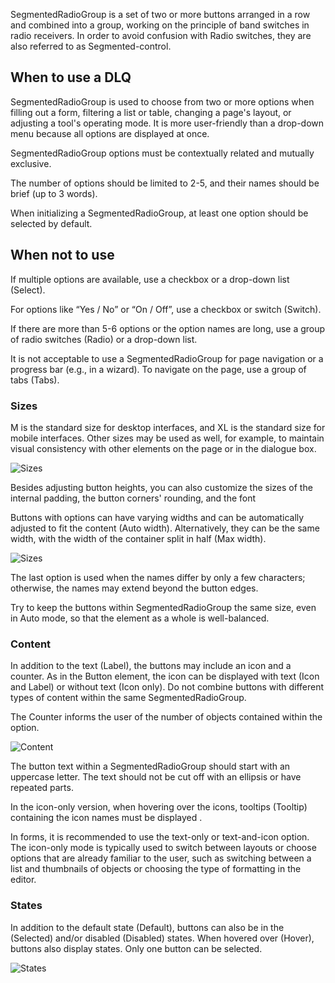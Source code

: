 SegmentedRadioGroup is a set of two or more buttons arranged in a row and combined into a group, working on the principle of band switches in radio receivers. In order to avoid confusion with Radio switches, they are also referred to as Segmented-control.

## When to use a DLQ

SegmentedRadioGroup is used to choose from two or more options when filling out a form, filtering a list or table, changing a page's layout, or adjusting a tool's operating mode. It is more user-friendly than a drop-down menu because all options are displayed at once.

SegmentedRadioGroup options must be contextually related and mutually exclusive.

The number of options should be limited to 2-5, and their names should be brief (up to 3 words).

When initializing a SegmentedRadioGroup, at least one option should be selected by default.

## When not to use

If multiple options are available, use a checkbox or a drop-down list (Select).

For options like “Yes / No” or “On / Off”, use a checkbox or switch (Switch).

If there are more than 5-6 options or the option names are long, use a group of radio switches (Radio) or a drop-down list.

It is not acceptable to use a SegmentedRadioGroup for page navigation or a progress bar (e.g., in a wizard). To navigate on the page, use a group of tabs (Tabs).

### Sizes

M is the standard size for desktop interfaces, and XL is the standard size for mobile interfaces. Other sizes may be used as well, for example, to maintain visual consistency with other elements on the page or in the dialogue box.

![Sizes](/static/images/design/SegmentedRadioGroup/Sizes1.png)

Besides adjusting button heights, you can also customize the sizes of the internal padding, the button corners' rounding, and the font

Buttons with options can have varying widths and can be automatically adjusted to fit the content (Auto width). Alternatively, they can be the same width, with the width of the container split in half (Max width).

![Sizes](/static/images/design/SegmentedRadioGroup/Sizes2.png)

The last option is used when the names differ by only a few characters; otherwise, the names may extend beyond the button edges.

Try to keep the buttons within SegmentedRadioGroup the same size, even in Auto mode, so that the element as a whole is well-balanced.

### Content

In addition to the text (Label), the buttons may include an icon and a counter. As in the Button element, the icon can be displayed with text (Icon and Label) or without text (Icon only). Do not combine buttons with different types of content within the same SegmentedRadioGroup.

The Counter informs the user of the number of objects contained within the option.

![Content](/static/images/design/SegmentedRadioGroup/Content.png)

The button text within a SegmentedRadioGroup should start with an uppercase letter. The text should not be cut off with an ellipsis or have repeated parts.

In the icon-only version, when hovering over the icons, tooltips (Tooltip) containing the icon names must be displayed .

In forms, it is recommended to use the text-only or text-and-icon option. The icon-only mode is typically used to switch between layouts or choose options that are already familiar to the user, such as switching between a list and thumbnails of objects or choosing the type of formatting in the editor.

### States

In addition to the default state (Default), buttons can also be in the (Selected) and/or disabled (Disabled) states. When hovered over (Hover), buttons also display states. Only one button can be selected.

![States](/static/images/design/SegmentedRadioGroup/States.png)